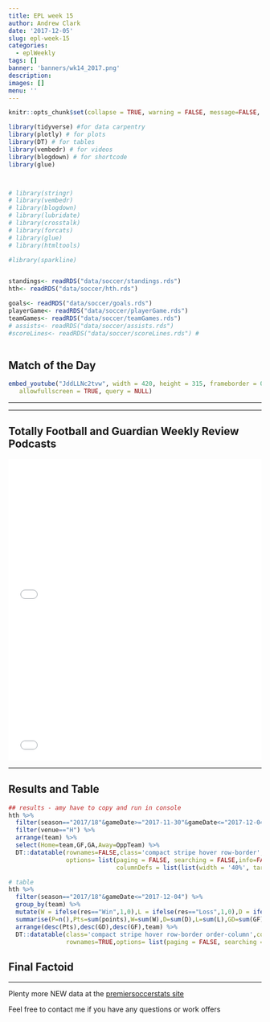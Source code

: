 ```yaml
---
title: EPL week 15
author: Andrew Clark
date: '2017-12-05'
slug: epl-week-15
categories:
  - eplWeekly
tags: []
banner: 'banners/wk14_2017.png'
description: 
images: []
menu: ''
---
```


```r
knitr::opts_chunk$set(collapse = TRUE, warning = FALSE, message=FALSE, echo=FALSE, fig.align = 'center')
```



```r



library(tidyverse) #for data carpentry
library(plotly) # for plots
library(DT) # for tables
library(vembedr) # for videos
library(blogdown) # for shortcode
library(glue)



# library(stringr)
# library(vembedr) 
# library(blogdown)
# library(lubridate)
# library(crosstalk)
# library(forcats)
# library(glue)
# library(htmltools)

#library(sparkline)


standings<- readRDS("data/soccer/standings.rds")
hth<- readRDS("data/soccer/hth.rds")

goals<- readRDS("data/soccer/goals.rds")
playerGame<- readRDS("data/soccer/playerGame.rds")
teamGames<- readRDS("data/soccer/teamGames.rds")
# assists<- readRDS("data/soccer/assists.rds")
#scoreLines<- readRDS("data/soccer/scoreLines.rds") #



```



## Match of the Day



```r

embed_youtube("JddLLNc2tvw", width = 420, height = 315, frameborder = 0,
   allowfullscreen = TRUE, query = NULL) 


```

***



***


## Totally Football and Guardian Weekly Review Podcasts



<iframe width="100%" height="300" style="background-color:transparent; display:block; padding: 0; max-width: 700px;" frameborder="0" allowtransparency="allowtransparency" scrolling="no" src="//embeds.audioboom.com/posts/6527110-rejuvenated-rooney-sterling-and-salah-strike-again-and-presumptuous-pep-talks/embed/v4?eid=AQAAAABgIFqGmGMA" title="audioBoom player"></iframe>

<iframe width="100%" height="300" style="background-color:transparent; display:block; padding: 0; max-width: 700px;" frameborder="0" allowtransparency="allowtransparency" scrolling="no" src="//embeds.audioboom.com/posts/6527311-raheem-sterling-english-managers-and-the-world-cup-draw-football-weekly-extra/embed/v4?eid=AQAAAK9fIFpPmWMA" title="audioBoom player"></iframe>

***

## Results and Table

```r
## results - amy have to copy and run in console
hth %>% 
  filter(season=="2017/18"&gameDate>="2017-11-30"&gameDate<="2017-12-04") %>% ## may need to put in day later?
  filter(venue=="H") %>% 
  arrange(team) %>% 
  select(Home=team,GF,GA,Away=OppTeam) %>% 
  DT::datatable(rownames=FALSE,class='compact stripe hover row-border',colnames = c('', '', '', ''),
                options= list(paging = FALSE, searching = FALSE,info=FALSE,
                              columnDefs = list(list(width = '40%', targets = list(0,3)))),width=250)
```



```r


# table
hth %>% 
  filter(season=="2017/18"&gameDate<="2017-12-04") %>% 
  group_by(team) %>% 
  mutate(W = ifelse(res=="Win",1,0),L = ifelse(res=="Loss",1,0),D = ifelse(res=="Draw",1,0)) %>%
  summarise(P=n(),Pts=sum(points),W=sum(W),D=sum(D),L=sum(L),GD=sum(GF)-sum(GA),GF=sum(GF)) %>% 
  arrange(desc(Pts),desc(GD),desc(GF),team) %>%
  DT::datatable(class='compact stripe hover row-border order-column',colnames = c('', 'P', 'Pts', 'W','D', 'L', 'GD','GF'),
                rownames=TRUE,options= list(paging = FALSE, searching = FALSE,info=FALSE))


```


## Final Factoid

<p class="factoid"></p>


---



Plenty more NEW data at the [premiersoccerstats site](https://mytinyshinys.shinyapps.io/premierLeague/)

Feel free to contact me if you have any questions or work offers
